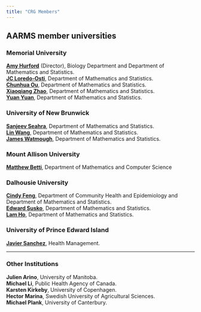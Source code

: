 ```yaml
---
title: "CRG Members"
---
```


## AARMS member universities
### Memorial University
**[Amy Hurford](https://ahurford.github.io/website/#dr.-amy-hurford)** (Director), Biology Department and Department of Mathematics and Statistics.  
**[JC Loredo‑Osti](https://www.mun.ca/math/our-people/faculty/j-concepcion-loredo-osti/)**, Department of Mathematics and Statistics.  
**[Chunhua Ou](https://www.math.mun.ca/~ou/)**, Department of Mathematics and Statistics.  
**[Xiaoqiang Zhao](https://www.math.mun.ca/~zhao/)**, Department of Mathematics and Statistics.   
**[Yuan Yuan](https://www.math.mun.ca/~yyuan/)**, Department of Mathematics and Statistics.   

### University of New Brunwick
**[Sanjeev Seahra](http://sanjeev.seahra.ca)**,  Department of Mathematics and Statistics.   
**[Lin Wang](https://www.unb.ca/faculty-staff/directory/science-fr-math/wang-lin.html)**, Department of Mathematics and Statistics.   
**[James Watmough](https://watmough.ext.unb.ca/)**, Department of Mathematics and Statistics.  

### Mount Allison University 
**[Matthew Betti](https://mta.ca/directory/matthew-betti)**, Department of Mathematics and Computer Science

### Dalhousie University
**[Cindy Feng](https://medicine.dal.ca/departments/department-sites/community-health/our-people/our-faculty/cindy-feng.html)**, Department of Community Health and Epidemiology and Department of Mathematics and Statistics.  
**[Edward Susko](https://www.dal.ca/faculty/science/math-stats/faculty-staff/our-faculty/statistics/ed_susko.html)**, Department of Mathematics and Statistics.   
**[Lam Ho](https://www.dal.ca/faculty/science/math-stats/faculty-staff/our-faculty/statistics/lam-ho.html)**, Department of Mathematics and Statistics.   

###  University of Prince Edward Island
**[Javier Sanchez](https://islandscholar.ca/people/jsanchez)**, Health Management.   

---

### Other Institutions

**Julien Arino**, University of Manitoba.  
**Michael Li**, Public Health Agency of Canada.   
**Karsten Kirkeby**, University of Copenhagen.  
**Hector Marina**, Swedish University of Agricultural Sciences.  
**Michael Plank**, University of Canterbury.  
 
